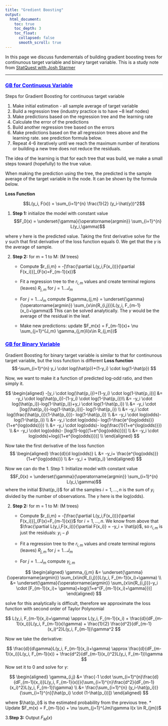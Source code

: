 ```yaml
---
title: "Gredient Boosting"
output:
  html_document:
    toc: true
    toc_depth: 3
    toc_float:
      collapsed: false
      smooth_scroll: true
---
```


In this page we discuss fundementals of building gradient boosting trees for continunous target variable and binary target variable. This is a study note from [StatQuest with Josh Starmer](https://www.youtube.com/channel/UCtYLUTtgS3k1Fg4y5tAhLbw)

********
<div style="background-color:white;color:blue;matrixOperation:20px;">
<ins>
### GB for Continuous Variable
</ins>
</div>



Steps for Gradient Boosting for continuous target variable

1. Make initial estimation - all sample average of target variable
2. Build a regression tree (industry practice is to have ~8 leaf nodes)
3. Make predictions based on the regression tree and the learning rate
4. Calculate the error of the predictions
5. Build another regression tree based on the errors
6. Make predictions based on the all regression trees above and the learning rate. see prediction formula below.
7. Repeat 4-6 iteratively until we reach the maximum number of iterations or building a new tree does not reduce the residuals.

The idea of the learning is that for each tree that was build, we make a small steps toward (hopefully) to the true value.


When making the prediction using the tree, the predicted is the sample average of the target variable in the node. It can be shown by the formula below.

**Loss Function**

$$L(y_i, F(x)) = \sum_{i=1}^{n} \frac{1}{2} (y_i-\hat{y})^2$$

1. **Step 1:** initialize the model with constant value
$$F_0(x) = \underset{\gamma}{\operatorname{argmin}} \sum_{i=1}^{n} L(y_i,\gamma)$$

where $\gamma$ here is the predicted value. Taking the first derivative solve for the $\gamma$ such that first derivative of the loss function equals 0. We get that the $\gamma$ is the average of sample.

2. **Step 2:** for m = 1 to M: (M trees)

    * Compute 
$r_{i,m} = -[\frac{\partial L(y_i,F(x_i))}{\partial F(x_i)}]_{F(x)=F_{m-1}(x)}$

    * Fit a regression tree to the 
$r_{i,m}$ values and create terminal regions (leaves) 
$R_{j,m}$ for $j= 1...J_m$

    * For 
$j=1...J_m$ compute 
$\gamma_{j,m} = \underset{\gamma}{\operatorname{argmin}} \sum_{x\in{R_{i,j}}}L(y_i, F_{m-1}(x_i)+\gamma)$
    This can be solved analytically. The $\gamma$ would be the average of the residual in the leaf.

    * Make new predictions: update 
$F_m(x) = F_{m-1}(x)+ \nu \sum_{j=1}^{J_m} \gamma_{j,m}I(x\in R_{j,m})$

<div style="background-color:white;color:blue;matrixOperation:20px;">
<ins>
### GB for Binary Variable
</ins>
</div>

Gradient Boosting for binary target variable is similar to that for continunous target variable, but the loss function is different
**Loss function**
$$-\sum_{i=1}^{n} y_i \cdot log(\hat{p})+(1-y_i) \cdot log(1-\hat{p}) $$

Now, we want to make it a function of predicted log-odd ratio, and then simply it.


$$
\begin{aligned}
-[y_i \cdot log(\hat{p_i})+(1-y_i) \cdot log(1-\hat{p_i})] &=  -y_i \cdot log(\hat{p_i})-(1-y_i) \cdot log(1-\hat{p_i})\\
&= -y_i \cdot log(\hat{p_i})-log(1-\hat{p_i})+y_i \cdot log(1-\hat{p_i}) \\
&= -y_i \cdot [log(\hat{p_i})-log(1-\hat{p_i})]-  log(1-\hat{p_i}) \\
&= -y_i \cdot log(\frac{\hat{p_i}}{1-\hat{p_i}})-  log(1-\hat{p_i}) \\
&= -y_i \cdot log(odds)-  log(1-\hat{p_i}) \\
&= -y_i \cdot log(odds)- log(1-\frac{e^{log(odds)}}{1+e^{log(odds)}}) \\
&= -y_i \cdot log(odds)- log(\frac{1}{1+e^{log(odds)}}) \\
&= -y_i \cdot log(odds)- [log(1)-log({1+e^{log(odds)}})] \\
&= -y_i \cdot log(odds)+log({1+e^{log(odds)}})] \\
\end{aligned}
$$

Now take the first derivative of the loss function
$$
\begin{aligned}
\frac{d}{d log(odds)} L &= -y_i+ \frac{e^{log(odds)}}{1+e^{log(odds)}} \\
&= -y_i + \hat{p_i}
\end{aligned}
$$

Now we can do the 
1. Step 1: Initialize model with constant value 
$$F_0(x) = \underset{\gamma}{\operatorname{argmin}} \sum_{i=1}^{n} L(y_i,\gamma)$$
where the initial $\hat{p_i}$ for all the samples $i= 1,...,n$ is the sum of $y_i$ divided by the number of observations. The $\gamma$ here is the log(odds).

2. **Step 2:** for m = 1 to M: (M trees)
    * Compute 
$r_{i,m} = -[\frac{\partial L(y_i,F(x_i))}{\partial F(x_i)}]_{F(x)=F_{m-1}(x)}$
 for $i = 1,...,n$. We know from above that $\frac{\partial L(y_i,F(x_i))}{\partial F(x_i)} = -y_i + \hat{p}$, so $r_{i,m}$ is just the residuals: $y_i- \hat{p}$

    * Fit a regression tree to the 
$r_{i,m}$ values and create terminal regions (leaves) 
$R_{j,m}$ for $j= 1...J_m$

    * For 
    $j=1...J_m$ compute 
    $\gamma_{j,m}$

$$
\begin{aligned}
\gamma_{j,m} &= \underset{\gamma}{\operatorname{argmin}} \sum_{x\in{R_{i,j}}}L(y_i, F_{m-1}(x_i)+\gamma) \\
&= \underset{\gamma}{\operatorname{argmin}} \sum_{x\in{R_{i,j}}}-y_i \cdot [F_{m-1}(x_i)+ \gamma]+log({1+e^{F_{m-1}(x_i)+\gamma}})]
\end{aligned}
$$

solve for this analytically is difficult, therefore we approximate the loss function with second order of Taylor Polynomial

$$
L(y_i, F_{m-1}(x_i)+\gamma) \approx L(y_i, F_{m-1}(x_i) + \frac{d}{dF_{m-1}(x_i)}L(y_i, F_{m-1}(x)\gamma) + \frac{1}{2} \frac{d^2}{dF_{m-1}(x_i)^2}L(y_i, F_{m-1})\gamma^2
$$
 
Now we take the derivative:

$$
\frac{d}{d\gamma}L(y_i, F_{m-1}(x_i)+\gamma) \approx \frac{d}{dF_{m-1}(x_i)}L(y_i, F_{m-1}(x)) + \frac{d^2}{dF_{m-1}(x_i)^2}L(y_i, F_{m-1})\gamma
$$
Now set it to 0 and solve for $\gamma$:

$$
\begin{aligned}
\gamma_{i,j} &= \frac{-1 \cdot \sum_{i=1}^{n}\frac{d}{dF_{m-1}(x_i)}L(y_i, F_{m-1}(x))}{\sum_{i=1}^{n}\frac{d^2}{dF_{m-1}(x_i)^2}L(y_i, F_{m-1})\gamma} \\
&= \frac{\sum_{i=1}^{n} (y_i-\hat{p_i})}{\sum_{i=1}^{n}[\hat{p_i} \cdot (1-\hat{p_i})]}
\end{aligned}
$$

where $\hat{p_i}$ is the estimated probability from the previous tree.
    * Update $F_m(x) = F_{m-1}(x) + \nu \sum_{j=1}^{Jm}\gamma I(x \in R_{jm})$


3.**Step 3:** Output $F_{M}(x)$
